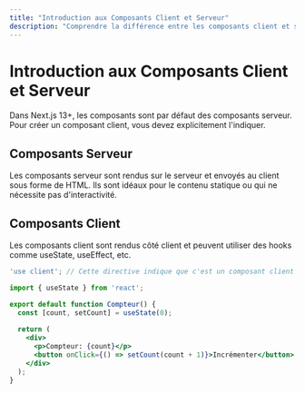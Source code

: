 ```yaml
---
title: "Introduction aux Composants Client et Serveur"
description: "Comprendre la différence entre les composants client et serveur dans Next.js"
---
```


# Introduction aux Composants Client et Serveur

Dans Next.js 13+, les composants sont par défaut des composants serveur. Pour créer un composant client, vous devez explicitement l'indiquer.

## Composants Serveur

Les composants serveur sont rendus sur le serveur et envoyés au client sous forme de HTML. Ils sont idéaux pour le contenu statique ou qui ne nécessite pas d'interactivité.

## Composants Client

Les composants client sont rendus côté client et peuvent utiliser des hooks comme useState, useEffect, etc.

```jsx
'use client'; // Cette directive indique que c'est un composant client

import { useState } from 'react';

export default function Compteur() {
  const [count, setCount] = useState(0);
  
  return (
    <div>
      <p>Compteur: {count}</p>
      <button onClick={() => setCount(count + 1)}>Incrémenter</button>
    </div>
  );
}
```
